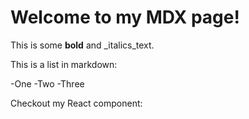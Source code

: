 
# Welcome to my MDX page!

This is some **bold** and _italics_text.

This is a list in markdown:

-One
-Two
-Three

Checkout my React component:
